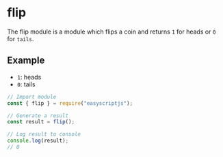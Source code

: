 # flip
The flip module is a module which flips a coin and returns `1` for heads or `0` for `tails`.

## Example
- `1`: heads
- `0`: tails

```js
// Import module
const { flip } = require("easyscriptjs");

// Generate a result
const result = flip();

// Log result to console
console.log(result);
// 0
```
